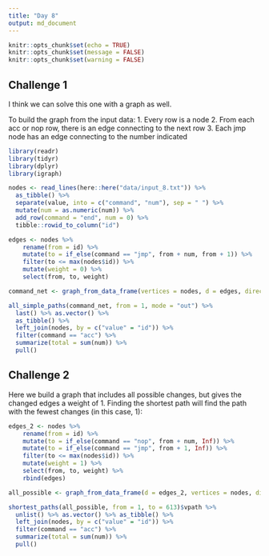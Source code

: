 ```yaml
---
title: "Day 8"
output: md_document
---
```


```r
knitr::opts_chunk$set(echo = TRUE)
knitr::opts_chunk$set(message = FALSE)
knitr::opts_chunk$set(warning = FALSE)
```

## Challenge 1

I think we can solve this one with a graph as well.

To build the graph from the input data:
  1. Every row is a node
  2. From each acc or nop row, there is an edge connecting to the next row
  3. Each jmp node has an edge connecting to the number indicated

```r
library(readr)
library(tidyr)
library(dplyr)
library(igraph)

nodes <- read_lines(here::here("data/input_8.txt")) %>% 
  as_tibble() %>% 
  separate(value, into = c("command", "num"), sep = " ") %>%
  mutate(num = as.numeric(num)) %>% 
  add_row(command = "end", num = 0) %>% 
  tibble::rowid_to_column("id")

edges <- nodes %>% 
    rename(from = id) %>%
    mutate(to = if_else(command == "jmp", from + num, from + 1)) %>% 
    filter(to <= max(nodes$id)) %>% 
    mutate(weight = 0) %>% 
    select(from, to, weight)
```

```r
command_net <- graph_from_data_frame(vertices = nodes, d = edges, directed = TRUE)
```

```r
all_simple_paths(command_net, from = 1, mode = "out") %>% 
  last() %>% as.vector() %>% 
  as_tibble() %>% 
  left_join(nodes, by = c("value" = "id")) %>% 
  filter(command == "acc") %>% 
  summarize(total = sum(num)) %>% 
  pull()
```

## Challenge 2

Here we build a graph that includes all possible changes, but gives the changed edges a weight of 1. Finding the shortest path will find the path with the fewest changes (in this case, 1):

```r
edges_2 <- nodes %>% 
    rename(from = id) %>%
    mutate(to = if_else(command == "nop", from + num, Inf)) %>% 
    mutate(to = if_else(command == "jmp", from + 1, Inf)) %>% 
    filter(to <= max(nodes$id)) %>% 
    mutate(weight = 1) %>% 
    select(from, to, weight) %>% 
    rbind(edges)

all_possible <- graph_from_data_frame(d = edges_2, vertices = nodes, directed = TRUE)
```

```r
shortest_paths(all_possible, from = 1, to = 613)$vpath %>% 
  unlist() %>% as.vector() %>% as_tibble() %>% 
  left_join(nodes, by = c("value" = "id")) %>% 
  filter(command == "acc") %>% 
  summarize(total = sum(num)) %>% 
  pull()
```


